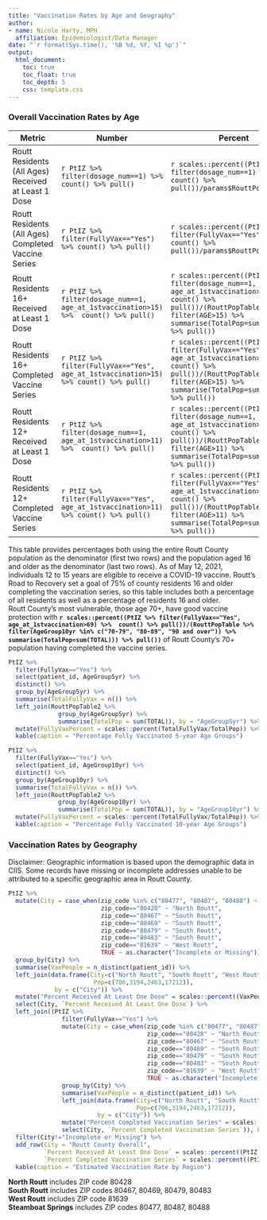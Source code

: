 ```yaml
---
title: "Vaccination Rates by Age and Geography"
author:
- name: Nicole Harty, MPH
  affiliation: Epidemiologist/Data Manager
date: "`r format(Sys.time(), '%B %d, %Y, %I %p')`"
output: 
  html_document:
    toc: true
    toc_float: true
    toc_depth: 5
    css: template.css
---
```


### Overall Vaccination Rates by Age  
|Metric|Number|Percent|
|-----|------|-----|
|Routt Residents (All Ages) Received at Least 1 Dose|`r PtIZ %>% filter(dosage_num==1) %>% count() %>% pull()`|`r scales::percent((PtIZ %>% filter(dosage_num==1) %>% count() %>% pull())/params$RouttPop)`|
|Routt Residents (All Ages) Completed Vaccine Series|`r PtIZ %>% filter(FullyVax=="Yes") %>% count() %>% pull()`|`r scales::percent((PtIZ %>% filter(FullyVax=="Yes") %>% count() %>% pull())/params$RouttPop)`|
|Routt Residents 16+ Received at Least 1 Dose|`r PtIZ %>% filter(dosage_num==1, age_at_1stvaccination>15) %>%  count() %>% pull()`|`r scales::percent((PtIZ %>% filter(dosage_num==1, age_at_1stvaccination>15) %>%  count() %>% pull())/(RouttPopTable2 %>% filter(AGE>15) %>% summarise(TotalPop=sum(TOTAL))) %>% pull())`|
|Routt Residents 16+ Completed Vaccine Series|`r PtIZ %>% filter(FullyVax=="Yes", age_at_1stvaccination>15) %>% count() %>% pull()`|`r scales::percent((PtIZ %>% filter(FullyVax=="Yes", age_at_1stvaccination>15) %>%  count() %>% pull())/(RouttPopTable2 %>% filter(AGE>15) %>% summarise(TotalPop=sum(TOTAL))) %>% pull())`|  
|Routt Residents 12+ Received at Least 1 Dose|`r PtIZ %>% filter(dosage_num==1, age_at_1stvaccination>11) %>%  count() %>% pull()`|`r scales::percent((PtIZ %>% filter(dosage_num==1, age_at_1stvaccination>11) %>%  count() %>% pull())/(RouttPopTable2 %>% filter(AGE>11) %>% summarise(TotalPop=sum(TOTAL))) %>% pull())`|
|Routt Residents 12+ Completed Vaccine Series|`r PtIZ %>% filter(FullyVax=="Yes", age_at_1stvaccination>11) %>% count() %>% pull()`|`r scales::percent((PtIZ %>% filter(FullyVax=="Yes", age_at_1stvaccination>11) %>%  count() %>% pull())/(RouttPopTable2 %>% filter(AGE>11) %>% summarise(TotalPop=sum(TOTAL))) %>% pull())`|  


This table provides percentages both using the entire Routt County population as the denominator (first two rows) and the population aged 16 and older as the denominator (last two rows). As of May 12, 2021, individuals 12 to 15 years are eligible to receive a COVID-19 vaccine. Routt's Road to Recovery set a goal of 75% of county residents 16 and older completing the vaccination series, so this table includes both a percentage of all residents as well as a percentage of residents 16 and older.   
Routt County's most vulnerable, those age 70+, have good vaccine protection with **`r scales::percent((PtIZ %>% filter(FullyVax=="Yes", age_at_1stvaccination>69) %>%  count() %>% pull())/(RouttPopTable %>% filter(AgeGroup10yr %in% c("70-79", "80-89", "90 and over")) %>% summarise(TotalPop=sum(TOTAL))) %>% pull())`** of Routt County's 70+ population having completed the vaccine series.  

<!-- **In order to reach our goal** of *75% of Routt County's population aged 16 and older completing the COVID-19 vaccination series*, **an additional `r 15889-(PtIZ %>% filter(FullyVax=="Yes", age_at_1stvaccination>15) %>%  count() %>% pull())` Routt County residents** who have started the vaccination series need to complete the vaccination series.  -->

```r
PtIZ %>%
  filter(FullyVax=="Yes") %>%
  select(patient_id, AgeGroup5yr) %>%
  distinct() %>%
  group_by(AgeGroup5yr) %>%
  summarise(TotalFullyVax = n()) %>%
  left_join(RouttPopTable2 %>%
              group_by(AgeGroup5yr) %>%
              summarise(TotalPop = sum(TOTAL)), by = "AgeGroup5yr") %>%
  mutate(FullyVaxPercent = scales::percent(TotalFullyVax/TotalPop)) %>%
  kable(caption = "Percentage Fully Vaccinated 5-year Age Groups")
```

```r
PtIZ %>%
  filter(FullyVax=="Yes") %>%
  select(patient_id, AgeGroup10yr) %>%
  distinct() %>%
  group_by(AgeGroup10yr) %>%
  summarise(TotalFullyVax = n()) %>%
  left_join(RouttPopTable2 %>%
              group_by(AgeGroup10yr) %>%
              summarise(TotalPop = sum(TOTAL)), by = "AgeGroup10yr") %>%
  mutate(FullyVaxPercent = scales::percent(TotalFullyVax/TotalPop)) %>%
  kable(caption = "Percentage Fully Vaccinated 10-year Age Groups")
```

### Vaccination Rates by Geography  
Disclaimer: Geographic information is based upon the demographic data in CIIS. Some records have missing or incomplete addresses unable to be attributed to a specific geographic area in Routt County.  

```r
PtIZ %>%
  mutate(City = case_when(zip_code %in% c("80477", "80487", "80488") ~ "Steamboat Springs",
                          zip_code=="80428" ~ "North Routt",
                          zip_code=="80467" ~ "South Routt",
                          zip_code=="80469" ~ "South Routt",
                          zip_code=="80479" ~ "South Routt",
                          zip_code=="80483" ~ "South Routt",
                          zip_code=="81639" ~ "West Routt",
                          TRUE ~ as.character("Incomplete or Missing"))) %>%
  group_by(City) %>%
  summarise(VaxPeople = n_distinct(patient_id)) %>%
  left_join(data.frame(City=c("North Routt", "South Routt", "West Routt", "Steamboat Springs"),
                        Pop=c(706,3194,2463,17212)),
             by = c("City")) %>%
  mutate("Percent Received At Least One Dose" = scales::percent((VaxPeople/Pop), accuracy = 1L)) %>%
  select(City, `Percent Received At Least One Dose`) %>%
  left_join((PtIZ %>%
               filter(FullyVax=="Yes") %>%
               mutate(City = case_when(zip_code %in% c("80477", "80487", "80488") ~ "Steamboat Springs",
                                       zip_code=="80428" ~ "North Routt",
                                       zip_code=="80467" ~ "South Routt",
                                       zip_code=="80469" ~ "South Routt",
                                       zip_code=="80479" ~ "South Routt",
                                       zip_code=="80483" ~ "South Routt",
                                       zip_code=="81639" ~ "West Routt",
                                       TRUE ~ as.character("Incomplete or Missing"))) %>%
               group_by(City) %>%
               summarise(VaxPeople = n_distinct(patient_id)) %>%
               left_join(data.frame(City=c("North Routt", "South Routt", "West Routt", "Steamboat Springs"),
                                    Pop=c(706,3194,2463,17212)),
                         by = c("City")) %>%
               mutate("Percent Completed Vaccination Series" = scales::percent((VaxPeople/Pop), accuracy = 1L)) %>%
               select(City, `Percent Completed Vaccination Series`)), by = "City") %>%
  filter(City!="Incomplete or Missing") %>%
  add_row(City = "Routt County Overall", 
          `Percent Received At Least One Dose` = scales::percent((PtIZ %>% filter(dosage_num==1) %>% count() %>% pull())/params$RouttPop),
          `Percent Completed Vaccination Series` = scales::percent((PtIZ %>% filter(FullyVax=="Yes") %>% count() %>% pull())/params$RouttPop)) %>%
  kable(caption = "Estimated Vaccination Rate by Region")
```
**North Routt** includes ZIP code 80428  
**South Routt** includes ZIP codes 80467, 80469, 80479, 80483  
**West Routt** includes ZIP code 81639  
**Steamboat Springs** includes ZIP codes 80477, 80487, 80488  

